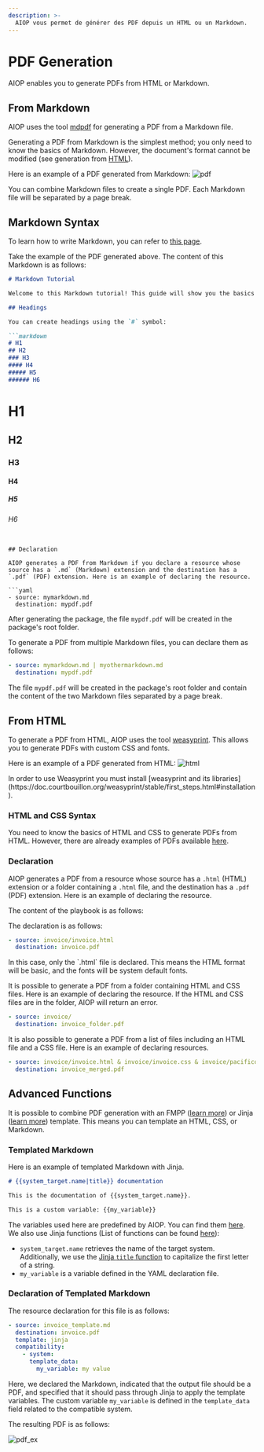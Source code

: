 ```yaml
---
description: >-
  AIOP vous permet de générer des PDF depuis un HTML ou un Markdown.
---
```



# PDF Generation

AIOP enables you to generate PDFs from HTML or Markdown.

## From Markdown

AIOP uses the tool [mdpdf](https://github.com/elliotblackburn/mdpdf/tree/master) for generating a PDF from a Markdown file.

Generating a PDF from Markdown is the simplest method; you only need to know the basics of Markdown. However, the document's format cannot be modified (see generation from [HTML](#from-html)).

Here is an example of a PDF generated from Markdown:
![pdf](./img/pdf.png)

You can combine Markdown files to create a single PDF. Each Markdown file will be separated by a page break.

## Markdown Syntax

To learn how to write Markdown, you can refer to [this page](https://www.markdownguide.org/basic-syntax/).

Take the example of the PDF generated above. The content of this Markdown is as follows:

```markdown
# Markdown Tutorial

Welcome to this Markdown tutorial! This guide will show you the basics and some advanced features of Markdown.

## Headings

You can create headings using the `#` symbol:

```markdown
# H1
## H2
### H3
#### H4
##### H5
###### H6
```

# H1
## H2
### H3
#### H4
##### H5
###### H6
```

## Declaration

AIOP generates a PDF from Markdown if you declare a resource whose source has a `.md` (Markdown) extension and the destination has a `.pdf` (PDF) extension. Here is an example of declaring the resource.

```yaml
- source: mymarkdown.md
  destination: mypdf.pdf
```

After generating the package, the file `mypdf.pdf` will be created in the package's root folder.

To generate a PDF from multiple Markdown files, you can declare them as follows:

```yaml
- source: mymarkdown.md | myothermarkdown.md
  destination: mypdf.pdf
```

The file `mypdf.pdf` will be created in the package's root folder and contain the content of the two Markdown files separated by a page break.

## From HTML

To generate a PDF from HTML, AIOP uses the tool [weasyprint](https://weasyprint.org/). This allows you to generate PDFs with custom CSS and fonts.

Here is an example of a PDF generated from HTML:
![html](./img/html.png)


<Callout type="info" emoji="ℹ️">
  In order to use Weasyprint you must install [weasyprint and its libraries](https://doc.courtbouillon.org/weasyprint/stable/first_steps.html#installation).
</Callout>

### HTML and CSS Syntax

You need to know the basics of HTML and CSS to generate PDFs from HTML. However, there are already examples of PDFs available [here](https://github.com/CourtBouillon/weasyprint-samples/).

### Declaration

AIOP generates a PDF from a resource whose source has a `.html` (HTML) extension or a folder containing a `.html` file, and the destination has a `.pdf` (PDF) extension. Here is an example of declaring the resource.

The content of the playbook is as follows:

<FileTree>
  <FileTree.Folder name="playbook" defaultOpen>
    <FileTree.Folder name=".git">
        <FileTree.File name="..." />
    </FileTree.Folder>
    <FileTree.File name=".aiop" />
    <FileTree.File name="invoice.aml" />
    <FileTree.Folder name="invoice" defaultOpen>
        <FileTree.File name="invoice.html" />
        <FileTree.File name="invoice.css" />
        <FileTree.File name="pacifico.ttf" />
        <FileTree.File name="sourcesanspro-bold.otf" />
        <FileTree.File name="sourcesanspro-regular.otf" />
    </FileTree.Folder>
  </FileTree.Folder>
</FileTree>

The declaration is as follows:

```yaml filename="invoice.aml"
- source: invoice/invoice.html
  destination: invoice.pdf
```

<Callout type="info" emoji="ℹ️">
  In this case, only the `.html` file is declared. This means the HTML format will be basic, and the fonts will be system default fonts.
</Callout>

It is possible to generate a PDF from a folder containing HTML and CSS files. Here is an example of declaring the resource. If the HTML and CSS files are in the folder, AIOP will return an error.

```yaml filename="invoice.aml"
- source: invoice/
  destination: invoice_folder.pdf
```

It is also possible to generate a PDF from a list of files including an HTML file and a CSS file. Here is an example of declaring resources.

```yaml filename="invoice.aml"
- source: invoice/invoice.html & invoice/invoice.css & invoice/pacifico.ttf & invoice/sourcesanspro-bold.otf & invoice/sourcesanspro-regular.otf
  destination: invoice_merged.pdf
```

## Advanced Functions

It is possible to combine PDF generation with an FMPP ([learn more](/docs/integrations/templating/fmpp)) or Jinja ([learn more](/docs/integrations/templating/jinja)) template. This means you can template an HTML, CSS, or Markdown.

### Templated Markdown

Here is an example of templated Markdown with Jinja.

```markdown filename="invoice_template.md"
# {{system_target.name|title}} documentation

This is the documentation of {{system_target.name}}.

This is a custom variable: {{my_variable}}
```

The variables used here are predefined by AIOP. You can find them [here](/docs/integrations/templating/predifined_variables). We also use Jinja functions (List of functions can be found [here](https://jinja.palletsprojects.com/en/3.1.x/templates)):

- `system_target.name` retrieves the name of the target system. Additionally, we use the [Jinja `title` function](https://jinja.palletsprojects.com/en/3.1.x/templates/#filters) to capitalize the first letter of a string.
- `my_variable` is a variable defined in the YAML declaration file.

### Declaration of Templated Markdown

The resource declaration for this file is as follows:

```yaml filename="invoice.aml"
- source: invoice_template.md
  destination: invoice.pdf
  template: jinja
  compatibility:
    - system:
      template_data:
        my_variable: my value
```

Here, we declared the Markdown, indicated that the output file should be a PDF, and specified that it should pass through Jinja to apply the template variables. The custom variable `my_variable` is defined in the `template_data` field related to the compatible system.

The resulting PDF is as follows:

![pdf_ex](./img/pdf_ex.png)
